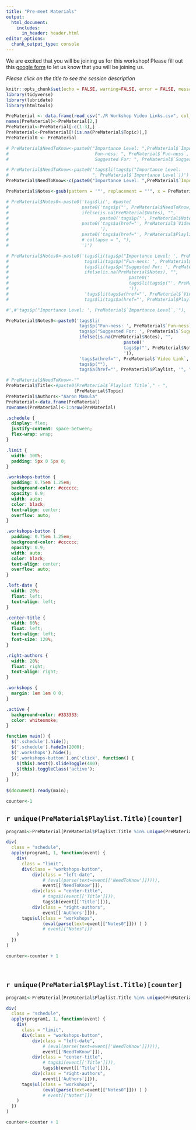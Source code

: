 ```yaml
---
title: "Pre-meet Materials"
output:
  html_document:
    includes:
      in_header: header.html
editor_options: 
  chunk_output_type: console
---
```


We are excited that you will be joining us for this workshop! Please fill out this [google form](https://docs.google.com/forms/d/e/1FAIpQLSd6yThLtJLjAICFzvOkPGoAou3aJcD-4s-7uhVFfQI3hVaoMQ/viewform?usp=sf_link) to let us know that you will be joining us. 

*Please click on the title to see the session description*

```r
knitr::opts_chunk$set(echo = FALSE, warning=FALSE, error = FALSE, message = FALSE)
library(tidyverse)
library(lubridate)
library(htmltools)
```

```r
PreMaterial <- data.frame(read_csv("./R Workshop Video Links.csv", col_names = FALSE))
names(PreMaterial)<-PreMaterial[2,]
PreMaterial<-PreMaterial[-c(1:3),]
PreMaterial<-PreMaterial[!(is.na(PreMaterial$Topic)),]
PreMaterial0 <- PreMaterial

# PreMaterial$NeedToKnow<-paste0("Importance Level: ",PreMaterial$`Importance Level`,";
#                                 Fun-ness: ", PreMaterial$`Fun-ness`, ";
#                                 Suggested For: ", PreMaterial$`Suggested for`)

# PreMaterial$NeedToKnow<-paste0('tags$li(tags$p("Importance Level: 
#                                ", PreMaterial$`Importance Level`))')
PreMaterial$NeedToKnow<-c(paste0("Importance Level: ",PreMaterial$`Importance Level`[1]), PreMaterial$`Importance Level`[-1])

PreMaterial$Notes<-gsub(pattern = '"', replacement = "'", x = PreMaterial$Notes)

# PreMaterial$Notes0<-paste0('tags$li(', #paste(
#                            paste0('tags$p("', PreMaterial$NeedToKnow, '"),'),
#                            ifelse(is.na(PreMaterial$Notes), "",
#                                   paste0('tags$p("', PreMaterial$Notes, '"),')),
#                            paste0('tags$a(href="', PreMaterial$`Video Link`, '", "Video Link"),
#                                   '),
#                            paste0('tags$a(href="', PreMaterial$Playlist, '", "Playlist Link")'),
#                            # collapse = ", "),
#                            ')')

# PreMaterial$Notes0<-paste0('tags$li(tags$p("Importance Level: ', PreMaterial$`Importance Level`,'")),
#                             tags$li(tags$p("Fun-ness: ', PreMaterial$`Fun-ness`, '")),
#                             tags$li(tags$p("Suggested For: ', PreMaterial$`Suggested for`, '")),',
#                             ifelse(is.na(PreMaterial$Notes), "",
#                                              paste0('
#                                              tags$li(tags$p("', PreMaterial$Notes, '")),
#                                              ')),
#                             'tags$li(tags$a(href="', PreMaterial$`Video Link`, '", "Video Link")),
#                             tags$li(tags$a(href="', PreMaterial$Playlist, '", "Playlist Link"))')

#',#'tags$p("Importance Level: ', PreMaterial$`Importance Level`,'"),

PreMaterial$Notes0<-paste0('tags$li(
                            tags$p("Fun-ness: ', PreMaterial$`Fun-ness`, '"),
                            tags$p("Suggested For: ', PreMaterial$`Suggested for`, '"),',
                            ifelse(is.na(PreMaterial$Notes), "",
                                             paste0('
                                             tags$p("', PreMaterial$Notes, '"),
                                             ')),
                            'tags$a(href="', PreMaterial$`Video Link`, '", "Video Link"),
                            tags$p(""),
                            tags$a(href="', PreMaterial$Playlist, '", "Playlist Link"))')

# PreMaterial$NeedToKnow<-""
PreMaterial$Title<-#paste0(PreMaterial$`Playlist Title`," - ", 
                          (PreMaterial$Topic)
PreMaterial$Authors<-"Aaron Mamula"
PreMaterial<-data.frame(PreMaterial)
rownames(PreMaterial)<-1:nrow(PreMaterial)
```

```css
.schedule {
  display: flex;
  justify-content: space-between;
  flex-wrap: wrap;
}

.limit {
  width: 100%;
  padding: 5px 0 5px 0;
}

.workshops-button {
  padding: 0.75em 1.25em;
  background-color: #cccccc;
  opacity: 0.9;
  width: auto;
  color: black;
  text-align: center;
  overflow: auto;
}

.workshops-button {
  padding: 0.75em 1.25em;
  background-color: #cccccc;
  opacity: 0.9;
  width: auto;
  color: black;
  text-align: center;
  overflow: auto;
}

.left-date {
  width: 20%;
  float: left;
  text-align: left;
}

.center-title {
  width: 60%;
  float: left;
  text-align: left;
  font-size: 120%;
}

.right-authors {
  width: 20%;
  float: right;
  text-align: right;
}

.workshops {
  margin: 1em 1em 0 0;
}

.active {
  background-color: #333333;
  color: whitesmoke;
}

```

```js
function main() {
  $('.schedule').hide();
  $('.schedule').fadeIn(2000);
  $('.workshops').hide();
  $('.workshops-button').on('click', function() {
    $(this).next().slideToggle(400);
    $(this).toggleClass('active');
  });
}
 
$(document).ready(main);
```

```r
counter<-1
```


## `r unique(PreMaterial$Playlist.Title)[counter] `

```r
program1<-PreMaterial[PreMaterial$Playlist.Title %in% unique(PreMaterial$Playlist.Title)[counter],]

div(
  class = "schedule",
  apply(program1, 1, function(event) {
    div(
      class = "limit",
      div(class = "workshops-button", 
          div(class = "left-date", 
              # (eval(parse(text=event[['NeedToKnow']])))),
              event[['NeedToKnow']]),
          div(class = "center-title", 
              # tags$i(event[['Title']])),
              tags$b(event[['Title']])),
          div(class = "right-authors",
              event[['Authors']])),
      tags$ul(class = "workshops",
              (eval(parse(text=event[["Notes0"]])) ) )
              # event[["Notes"]])
    )
  })
)

counter<-counter + 1
```

<br>


## `r unique(PreMaterial$Playlist.Title)[counter] `

```r
program1<-PreMaterial[PreMaterial$Playlist.Title %in% unique(PreMaterial$Playlist.Title)[counter],]

div(
  class = "schedule",
  apply(program1, 1, function(event) {
    div(
      class = "limit",
      div(class = "workshops-button", 
          div(class = "left-date", 
              # (eval(parse(text=event[['NeedToKnow']])))),
              event[['NeedToKnow']]),
          div(class = "center-title", 
              # tags$i(event[['Title']])),
              tags$b(event[['Title']])),
          div(class = "right-authors",
              event[['Authors']])),
      tags$ul(class = "workshops",
              (eval(parse(text=event[["Notes0"]])) ) )
              # event[["Notes"]])
    )
  })
)

counter<-counter + 1
```

<br>

